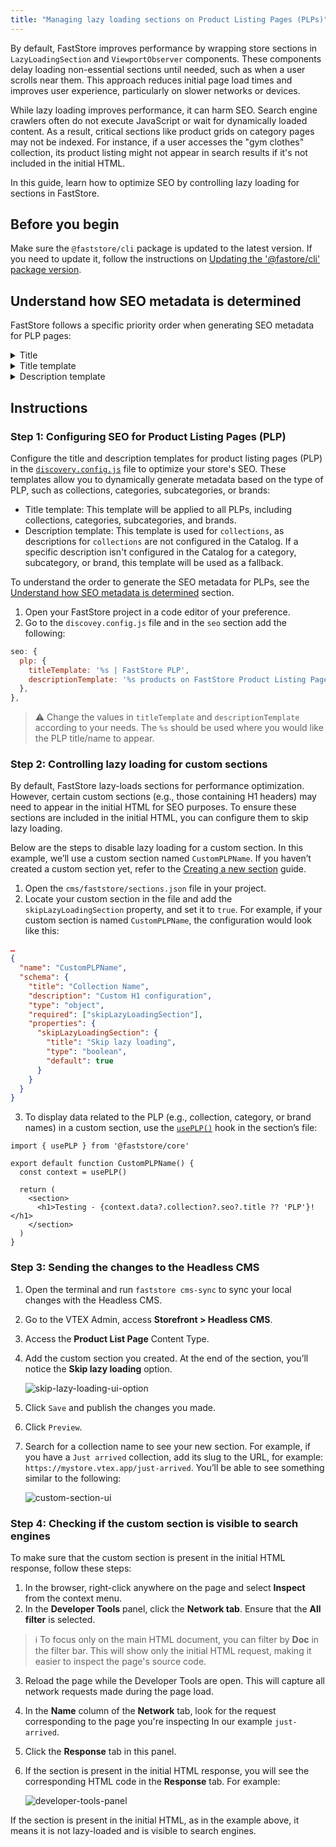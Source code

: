 ```yaml
---
title: "Managing lazy loading sections on Product Listing Pages (PLPs)"
---
```


By default, FastStore improves performance by wrapping store sections in `LazyLoadingSection` and `ViewportObserver` components. These components delay loading non-essential sections until needed, such as when a user scrolls near them. This approach reduces initial page load times and improves user experience, particularly on slower networks or devices.

While lazy loading improves performance, it can harm SEO. Search engine crawlers often do not execute JavaScript or wait for dynamically loaded content. As a result, critical sections like product grids on category pages may not be indexed. For instance, if a user accesses the "gym clothes" collection, its product listing might not appear in search results if it's not included in the initial HTML.

In this guide, learn how to optimize SEO by controlling lazy loading for sections in FastStore.

## Before you begin

Make sure the `@faststore/cli` package is updated to the latest version. If you need to update it, follow the instructions on [Updating the '@fastore/cli' package version](https://developers.vtex.com/docs/guides/faststore/project-structure-updating-the-cli-package-version).

## Understand how SEO metadata is determined

FastStore follows a specific priority order when generating SEO metadata for PLP pages:

<details>
<summary>Title</summary>

```mermaid
graph LR
A[Checks the Catalog for PLP's title] --> B{Is there a title in the Catalog?};
B -- Yes --> C[Uses the title from the Catalog];
B -- No --> D[Checks 'discovery.config.js' file];
D --> E[Uses general SEO title];
C --> F[Displays Title];
E --> F;
```

</details>

<details>
<summary>Title template</summary>

```mermaid
graph LR
A[Checks for a template configured in 'discovery.config.js' in the 'seo' section] --> B{Is there a title template?};
B -- Yes --> C[Displays Title using the template];
B -- No --> D[Uses the generic title template from the 'seo' object in 'discovery.config.js'.];
D --> C;
```

</details>

<details>
<summary>Description template</summary>

```mermaid
graph LR
A[Checks the Catalog for the PLP's description] --> B{Is there a description in the Catalog?};
B -- Yes --> C[Uses the description from the Catalog];
B -- No --> D[Checks the PLP description template in the 'plp' property of 'discovery.config.js'];
D --> E{Is there a PLP description template?};
E -- Yes --> F[Uses the PLP description template using the PLP title in it];
E -- No --> G[Uses the generic description template in the 'seo' object of 'discovery.config.js'];
C --> H[Displays Description];
F --> H;
G --> H;
```

</details>

## Instructions

### Step 1: Configuring SEO for Product Listing Pages (PLP)

Configure the title and description templates for product listing pages (PLP) in the [`discovery.config.js`](https://developers.vtex.com/docs/guides/faststore/project-structure-config-options) file to optimize your store's SEO. These templates allow you to dynamically generate metadata based on the type of PLP, such as collections, categories, subcategories, or brands: 

- Title template: This template will be applied to all PLPs, including collections, categories, subcategories, and brands.
- Description template: This template is used for `collections`, as descriptions for `collections` are not configured in the Catalog. If a specific description isn't configured in the Catalog for a category, subcategory, or brand, this template will be used as a fallback.

To understand the order to generate the SEO metadata for PLPs, see the [Understand how SEO metadata is determined](#understand-how-seo-metadata-is-determined) section.

1. Open your FastStore project in a code editor of your preference.
2. Go to the `discovey.config.js` file and in the `seo` section add the following:

  ```discovery.config.js
  seo: {
    plp: {
      titleTemplate: '%s | FastStore PLP',
      descriptionTemplate: '%s products on FastStore Product Listing Page',
    },
  },
  ```

  > ⚠ Change the values in `titleTemplate` and `descriptionTemplate` according to your needs. The `%s` should be used where you would like the PLP title/name to appear. 

### Step 2: Controlling lazy loading for custom sections

By default, FastStore lazy-loads sections for performance optimization. However, certain custom sections (e.g., those containing H1 headers) may need to appear in the initial HTML for SEO purposes. To ensure these sections are included in the initial HTML, you can configure them to skip lazy loading.

Below are the steps to disable lazy loading for a custom section. In this example, we’ll use a custom section named `CustomPLPName`. If you haven’t created a custom section yet, refer to the [Creating a new section](https://developers.vtex.com/docs/guides/faststore/building-sections-creating-a-new-section) guide.

1. Open the `cms/faststore/sections.json` file in your project.
2. Locate your custom section in the file and add the `skipLazyLoadingSection` property, and set it to `true`. For example, if your custom section is named `CustomPLPName`, the configuration would look like this:

  ```sections.json
  …
  {
    "name": "CustomPLPName",
    "schema": {
      "title": "Collection Name",
      "description": "Custom H1 configuration",
      "type": "object",
      "required": ["skipLazyLoadingSection"],
      "properties": {
        "skipLazyLoadingSection": {
          "title": "Skip lazy loading",
          "type": "boolean",
          "default": true
        }
      }
    }
  }
  ```

3. To display data related to the PLP (e.g., collection, category, or brand names) in a custom section, use the [`usePLP()`](https://developers.vtex.com/docs/guides/faststore/api-extensions-consuming-api-extensions#consuming-api-extensions-data-from-custom-sections) hook in the section’s file:

  ```CallToAction.tsx
  import { usePLP } from '@faststore/core'

  export default function CustomPLPName() {
    const context = usePLP()

    return (
      <section>
        <h1>Testing - {context.data?.collection?.seo?.title ?? 'PLP'}!</h1>
      </section>
    )
  }
  ```

### Step 3: Sending the changes to the Headless CMS

1. Open the terminal and run `faststore cms-sync` to sync your local changes with the Headless CMS.
2. Go to the VTEX Admin, access **Storefront > Headless CMS**.
3. Access the **Product List Page** Content Type.
4. Add the custom section you created. At the end of the section, you’ll notice the **Skip lazy loading** option.

   ![skip-lazy-loading-ui-option](https://vtexhelp.vtexassets.com/assets/docs/src/skip-lazy-loading-option___32bda38cafbf728774a30ad9ada8be01.png)

5. Click `Save` and publish the changes you made.
6. Click `Preview`.
7. Search for a collection name to see your new section. For example, if you have a `Just arrived` collection, add its slug to the URL, for example: `https://mystore.vtex.app/just-arrived`. You’ll be able to see something similar to the following:

    ![custom-section-ui](https://vtexhelp.vtexassets.com/assets/docs/src/custom-section___48bf7d70d678b4fb4ddae39aa0cf14cb.png)

### Step 4: Checking if the custom section is visible to search engines

To make sure that the custom section is present in the initial HTML response, follow these steps:

1. In the browser, right-click anywhere on the page and select **Inspect** from the context menu.
2. In the **Developer Tools** panel, click the **Network tab**. Ensure that the **All filter** is selected.

  > ℹ To focus only on the main HTML document, you can filter by **Doc** in the filter bar. This will show only the initial HTML request, making it easier to inspect the page's source code.

3. Reload the page while the Developer Tools are open. This will capture all network requests made during the page load.
4. In the **Name** column of the **Network** tab, look for the request corresponding to the page you're inspecting In our example `just-arrived`.
5. Click the **Response** tab in this panel.
6. If the section is present in the initial HTML response, you will see the corresponding HTML code in the **Response** tab. For example:

   ![developer-tools-panel](https://vtexhelp.vtexassets.com/assets/docs/src/developer-tools-panel___9240a6f4b36ce8151f6d346e78674f2b.png)

If the section is present in the initial HTML, as in the example above, it means it is not lazy-loaded and is visible to search engines.
